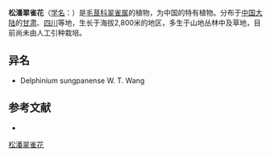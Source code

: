{{Speciesbox
| name = 松潘翠雀花
| status = 
| status_system = 
| image =
| genus = Delphinium
| species = sutchuenense
| authority = Franch. in Bull.
}}

'''松潘翠雀花'''（[[学名|学名]]：{{lang|la|''Delphinium sutchuenense''}}）是[[毛茛科|毛茛科]][[翠雀属|翠雀属]]的植物，为中国的特有植物。分布于[[中国大陆|中国大陆]]的[[甘肃|甘肃]]、[[四川|四川]]等地，生长于海拔2,800米的地区，多生于山地丛林中及草地，目前尚未由人工引种栽培。

== 异名 ==
* Delphinium sungpanense W. T. Wang

== 参考文献 ==
<div class="references-small">
* {{cite web| url =http://www.bioinfo.cn/db05/KmzwSpecies.php?action=view&id=18475| title =松潘翠雀花| work =《中国高等植物数据库全库》| publisher =中国科学院微生物研究所| author =昆明植物研究所| accessdate =2009-02-25| deadurl =yes| archiveurl =https://web.archive.org/web/20160305045846/http://www.bioinfo.cn/db05/KmzwSpecies.php?action=view&id=18475| archivedate =2016-03-05}}
</div>
{{Taxonbar|from=Q11104793}}

[[Category:翠雀属|松潘翠雀花]]


{{植物小作品}}